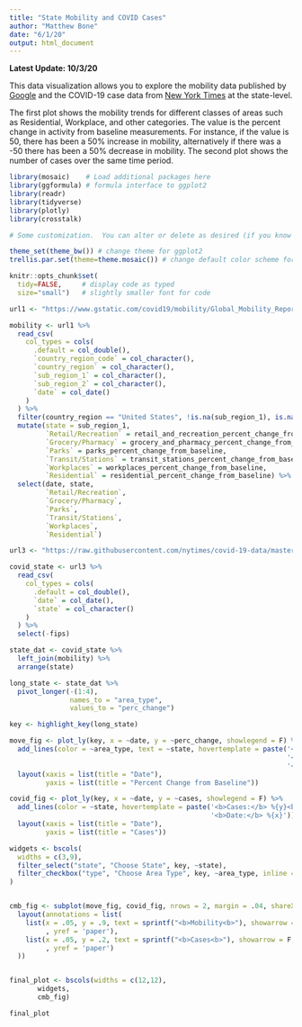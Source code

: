 ```yaml
---
title: "State Mobility and COVID Cases"
author: "Matthew Bone"
date: "6/1/20"
output: html_document
---
```


**Latest Update: 10/3/20**

This data visualization allows you to explore the mobility data published by [Google](https://www.google.com/covid19/mobility/) and the COVID-19 case data from [New York Times](https://github.com/nytimes/covid-19-data) at the state-level.

The first plot shows the mobility trends for different classes of areas such as Residential, Workplace, and other categories. The value is the percent change in activity from baseline measurements. For instance, if the value is 50, there has been a 50% increase in mobility, alternatively if there was a -50 there has been a 50% decrease in mobility. The second plot shows the number of cases over the same time period. 

```r
library(mosaic)    # Load additional packages here 
library(ggformula) # formula interface to ggplot2
library(readr)
library(tidyverse)
library(plotly)
library(crosstalk)

# Some customization.  You can alter or delete as desired (if you know what you are doing).

theme_set(theme_bw()) # change theme for ggplot2
trellis.par.set(theme=theme.mosaic()) # change default color scheme for lattice

knitr::opts_chunk$set(
  tidy=FALSE,     # display code as typed
  size="small")   # slightly smaller font for code
```

```r
url1 <- "https://www.gstatic.com/covid19/mobility/Global_Mobility_Report.csv"

mobility <- url1 %>%
  read_csv(
    col_types = cols(
      .default = col_double(),
      `country_region_code` = col_character(),
      `country_region` = col_character(),
      `sub_region_1` = col_character(),
      `sub_region_2` = col_character(),
      `date` = col_date()
    )
  ) %>%
  filter(country_region == "United States", !is.na(sub_region_1), is.na(sub_region_2)) %>%
  mutate(state = sub_region_1,
         `Retail/Recreation` = retail_and_recreation_percent_change_from_baseline,
         `Grocery/Pharmacy` = grocery_and_pharmacy_percent_change_from_baseline,
         `Parks` = parks_percent_change_from_baseline,
         `Transit/Stations` = transit_stations_percent_change_from_baseline,
         `Workplaces` = workplaces_percent_change_from_baseline,
         `Residential` = residential_percent_change_from_baseline) %>%
  select(date, state, 
         `Retail/Recreation`, 
         `Grocery/Pharmacy`, 
         `Parks`, 
         `Transit/Stations`, 
         `Workplaces`, 
         `Residential`)
```

```r
url3 <- "https://raw.githubusercontent.com/nytimes/covid-19-data/master/us-states.csv"

covid_state <- url3 %>%
  read_csv(
    col_types = cols(
      .default = col_double(),
      `date` = col_date(),
      `state` = col_character()
    )
  ) %>%
  select(-fips)

```

```r
state_dat <- covid_state %>% 
  left_join(mobility) %>% 
  arrange(state)
```

```r
long_state <- state_dat %>%
  pivot_longer(-(1:4),
               names_to = "area_type",
               values_to = "perc_change")

key <- highlight_key(long_state)

move_fig <- plot_ly(key, x = ~date, y = ~perc_change, showlegend = F) %>%
  add_lines(color = ~area_type, text = ~state, hovertemplate = paste('<b>State:</b> %{text}<br>',
                                                                     '<b>% Change:</b> %{y}<br>',
                                                                     '<b>Date:</b> %{x}')) %>%
  layout(xaxis = list(title = "Date"),
         yaxis = list(title = "Percent Change from Baseline"))

covid_fig <- plot_ly(key, x = ~date, y = ~cases, showlegend = F) %>%
  add_lines(color = ~state, hovertemplate = paste('<b>Cases:</b> %{y}<br>',
                                                  '<b>Date:</b> %{x}')) %>%
  layout(xaxis = list(title = "Date"),
         yaxis = list(title = "Cases"))

widgets <- bscols(
  widths = c(3,9),
  filter_select("state", "Choose State", key, ~state),
  filter_checkbox("type", "Choose Area Type", key, ~area_type, inline = T)
)


cmb_fig <- subplot(move_fig, covid_fig, nrows = 2, margin = .04, shareX = T) %>%
  layout(annotations = list(
    list(x = .05, y = .9, text = sprintf("<b>Mobility<b>"), showarrow = F, xref = 'paper'
         , yref = 'paper'),
    list(x = .05, y = .2, text = sprintf("<b>Cases<b>"), showarrow = F, xref = 'paper'
         , yref = 'paper')
  ))


final_plot <- bscols(widths = c(12,12), 
       widgets,
       cmb_fig)

final_plot
```